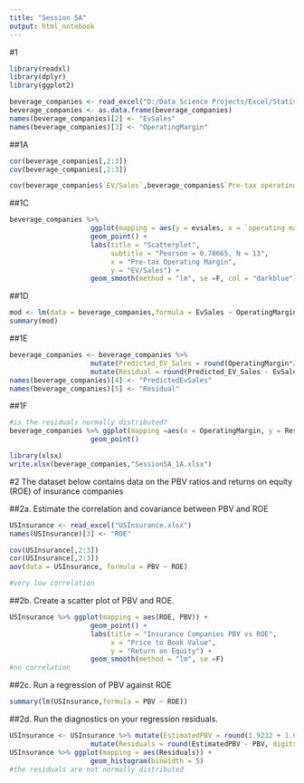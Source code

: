 ---
title: "Session 5A"
output: html_notebook
---

#1
```{r importing the data} 
library(readxl)
library(dplyr)
library(ggplot2)

beverage_companies <- read_excel("D:/Data Science Projects/Excel/Statistics 101 Damodaran/Session 5A_1.xlsx") %>% select(1:3)
beverage_companies <- as.data.frame(beverage_companies)
names(beverage_companies)[2] <- "EvSales"
names(beverage_companies)[3] <- "OperatingMargin"
```

##1A
```{r correlation and covariance of dataset}
cor(beverage_companies[,2:3])
cov(beverage_companies[,2:3])

cov(beverage_companies$`EV/Sales`,beverage_companies$`Pre-tax operating margin`)

```
##1C
```{r scatterplot for the data}
beverage_companies %>% 
                    ggplot(mapping = aes(y = evsales, x = `operating margin`)) + 
                    geom_point() +
                    labs(title = "Scatterplot",
                         subtitle = "Pearson = 0.78665, N = 13",
                         x = "Pre-tax Operating Margin",
                         y = "EV/Sales") +
                    geom_smooth(method = "lm", se =F, col = "darkblue")
```

##1D
```{r}
mod <- lm(data = beverage_companies,formula = EvSales ~ OperatingMargin )
summary(mod)
```

##1E
```{r}
beverage_companies <- beverage_companies %>%
                    mutate(Predicted_EV_Sales = round(OperatingMargin*22.284 + 3.819,digits = 2)) %>%
                    mutate(Residual = round(Predicted_EV_Sales - EvSales,digits = 2)) %>% select(1:5)
names(beverage_companies)[4] <- "PredictedEvSales"
names(beverage_companies)[5] <- "Residual"
```

##1F
```{r}
#is the residuals normally distributed?
beverage_companies %>% ggplot(mapping =aes(x = OperatingMargin, y = Residual)) +
                    geom_point()
```

```{r}
library(xlsx)
write.xlsx(beverage_companies,"Session5A_1A.xlsx")
```

#2 The dataset below contains data on the PBV ratios and returns on equity (ROE) of insurance companies

##2a. Estimate the correlation and covariance between PBV and ROE
```{r}
USInsurance <- read_excel("USInsurance.xlsx")
names(USInsurance)[3] <- "ROE"

cov(USInsurance[,2:3])
cor(USInsurance[,2:3])
aov(data = USInsurance, formula = PBV ~ ROE)

#very low correlation
```

##2b. Create a scatter plot of PBV and ROE.
```{r}
USInsurance %>% ggplot(mapping = aes(ROE, PBV)) +
                    geom_point() +
                    labs(title = "Insurance Companies PBV vs ROE",
                         x = "Price to Book Value",
                         y = "Return on Equity") +
                    geom_smooth(method = "lm", se =F)
#no correlation
```

##2c. Run a regression of PBV against ROE
```{r}
summary(lm(USInsurance,formula = PBV ~ ROE))
```

##2d. Run the diagnostics on your regression residuals.
```{r}
USInsurance <- USInsurance %>% mutate(EstimatedPBV = round(1.9232 + 1.6190*ROE, digits = 2)) %>%
                    mutate(Residuals = round(EstimatedPBV - PBV, digits = 2))
USInsurance %>% ggplot(mapping = aes(Residuals)) +
                    geom_histogram(binwidth = 5)
#the residuals are not normally distributed
```
